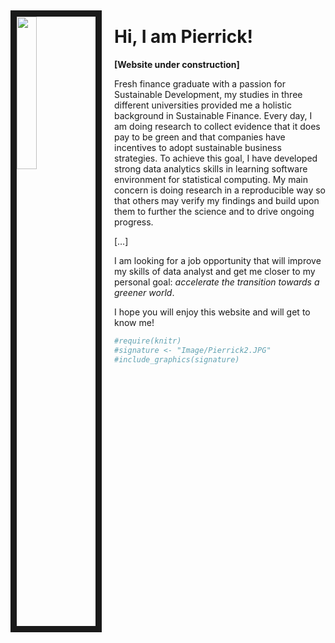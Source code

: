 &emsp;


<img src="Image/MySelf.JPEG" style="width:25%; border:10px solid; margin-right: 20px" align="left">

# **Hi, I am Pierrick!**

**[Website under construction]**

Fresh finance graduate with a passion for Sustainable Development, my studies in three different universities provided me a holistic background in Sustainable Finance. Every day, I am doing research to collect evidence that it does pay to be green and that companies have incentives to adopt sustainable business strategies. To achieve this goal, I have developed strong data analytics skills in learning software environment for statistical computing. My main concern is doing research in a reproducible way so that others may verify my findings and build upon them to further the science and to drive ongoing progress. 

[...]

I am looking for a job opportunity that will improve my skills of data analyst and get me closer to my personal goal: *accelerate the transition towards a greener world*. 

I hope you will enjoy this website and will get to know me!




```r
#require(knitr)
#signature <- "Image/Pierrick2.JPG"
#include_graphics(signature) 
```



